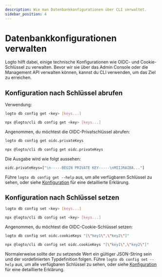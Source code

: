 ```yaml
---
description: Wie man Datenbankkonfigurationen über CLI verwaltet.
sidebar_position: 4
---
```



# Datenbankkonfigurationen verwalten

Logto hilft dabei, einige technische Konfigurationen wie OIDC- und Cookie-Schlüssel zu verwalten. Bevor wir sie über das Admin Console oder die Management API verwalten können, kannst du CLI verwenden, um das Ziel zu erreichen.

## Konfiguration nach Schlüssel abrufen

Verwendung:

<Tabs groupId="cmd">

  <TabItem value="cli" label="CLI">

```bash
logto db config get <key> [keys...]
```

  </TabItem>
  <TabItem value="npx" label="npx">

```bash
npx @logto/cli db config get <key> [keys...]
```

  </TabItem>

</Tabs>

Angenommen, du möchtest die OIDC-Privatschlüssel abrufen:

<Tabs groupId="cmd">

  <TabItem value="cli" label="CLI">

```bash
logto db config get oidc.privateKeys
```

  </TabItem>
  <TabItem value="npx" label="npx">

```bash
npx @logto/cli db config get oidc.privateKeys
```

  </TabItem>

</Tabs>

Die Ausgabe wird wie folgt aussehen:

```bash
oidc.privateKeys=["\n-----BEGIN PRIVATE KEY-----\nMIIJRAIBA..."]
```

Führe `logto db config get --help` aus, um alle verfügbaren Schlüssel zu sehen, oder siehe [Konfiguration](/concepts/core-service/configuration/#database-configs) für eine detaillierte Erklärung.

## Konfiguration nach Schlüssel setzen

<Tabs groupId="cmd">

  <TabItem value="cli" label="CLI">

```bash
logto db config set <key> [keys...]
```

  </TabItem>
  <TabItem value="npx" label="npx">

```bash
npx @logto/cli db config set <key> [keys...]
```

  </TabItem>

</Tabs>

Angenommen, du möchtest die OIDC-Cookie-Schlüssel setzen:

<Tabs groupId="cmd">

  <TabItem value="cli" label="CLI">

```bash
logto db config set oidc.cookieKeys "[\"key1\",\"key2\"]"
```

  </TabItem>
  <TabItem value="npx" label="npx">

```bash
npx @logto/cli db config set oidc.cookieKeys "[\"key1\",\"key2\"]"
```

  </TabItem>

</Tabs>

Normalerweise sollte der zu setzende Wert ein gültiger JSON-String sein und der vordefinierten Typdefinition folgen. Führe `logto db config set --help` aus, um alle verfügbaren Schlüssel zu sehen, oder siehe [Konfiguration](/concepts/core-service/configuration/) für eine detaillierte Erklärung.

